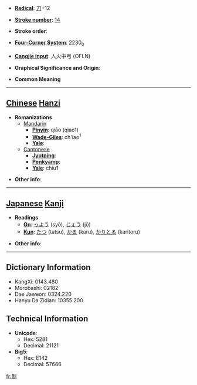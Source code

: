 * '''[[Wiktionary:Chinese radical index| Radical]]''': [[Wiktionary:Chinese radical index 刀|刀]]+12

* '''[[Wiktionary:Chinese total strokes index|Stroke number]]''': [[Wiktionary:Chinese total strokes index 14|14]]

* '''Stroke order''': 

* '''[[Wiktionary:Chinese four corner index|Four-Corner System]]''': 2230<sub>0</sub>

* '''[[Wiktionary:Chinese Cangjie index|Cangjie input]]''': 人火中弓 (OFLN)

* '''Graphical Significance and Origin''': 

* '''Common Meaning'''

----

== [[Chinese]] [[Hanzi]] ==

* '''Romanizations'''
** [[Mandarin]]
*** '''[[Pinyin]]''': qiāo (qiao1)
*** '''[[Wade-Giles]]''': ch'iao<sup>1</sup>
*** '''[[Yale]]''': 
**[[Cantonese]]
***'''[[Jyutping]]''':
***'''[[Penkyamp]]''': 
***'''[[Yale]]''': chiu1

* '''Other info''': 

----

== [[Japanese]] [[Kanji]] ==

* '''Readings'''
** '''[[On]]''': [[っよう]] (syō), [[じょう]] (jō)
** '''[[Kun]]''': [[たつ]] (tatsu), [[かる]] (karu), [[かりとる]] (karitoru)

* '''Other info''':  

----

== Dictionary Information ==

* KangXi: 0143.480
* Morobashi: 02182
* Dae Jaweon: 0324.220
* Hanyu Da Zidian: 10355.200

== Technical Information ==

* '''Unicode''':
** Hex: 5281
** Decimal: 21121
* '''Big5''':
** Hex: E142
** Decimal: 57666

[[fr:劁]]
